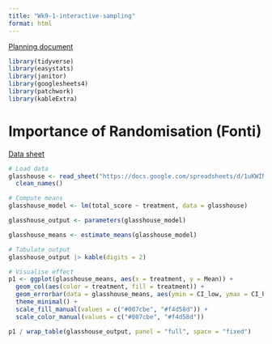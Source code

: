 ```yaml
---
title: "Wk9-1-interactive-sampling"
format: html
---
```


[Planning document](https://docs.google.com/document/d/1nyoeum7s1TqJdtmgDSEazBeR-kCIRXXUiwsy9S0hnZw/edit?usp=sharing)

```r
library(tidyverse)
library(easystats)
library(janitor)
library(googlesheets4)
library(patchwork)
library(kableExtra)
```

# Importance of Randomisation (Fonti)

[Data sheet](https://docs.google.com/spreadsheets/d/1uKWIN4AhAnNMzr9-qF9AetaLobWeIkVAufd0m5ZOJ5A/edit?usp=sharing)

```r
# Load data
glasshouse <- read_sheet("https://docs.google.com/spreadsheets/d/1uKWIN4AhAnNMzr9-qF9AetaLobWeIkVAufd0m5ZOJ5A/edit?gid=0#gid=0") |> 
  clean_names()
```

```r
# Compute means
glasshouse_model <- lm(total_score ~ treatment, data = glasshouse)

glasshouse_output <- parameters(glasshouse_model)

glasshouse_means <- estimate_means(glasshouse_model)
```

```r
# Tabulate output
glasshouse_output |> kable(digits = 2)
```

```r
# Visualise effect
p1 <- ggplot(glasshouse_means, aes(x = treatment, y = Mean)) + 
  geom_col(aes(color = treatment, fill = treatment)) + 
  geom_errorbar(data = glasshouse_means, aes(ymin = CI_low, ymax = CI_high, y = Mean), width = 0.2) +
  theme_minimal() + 
  scale_fill_manual(values = c("#007cbe", "#f4d58d")) + 
  scale_color_manual(values = c("#007cbe", "#f4d58d")) 
```

```r
p1 / wrap_table(glasshouse_output, panel = "full", space = "fixed")
```


